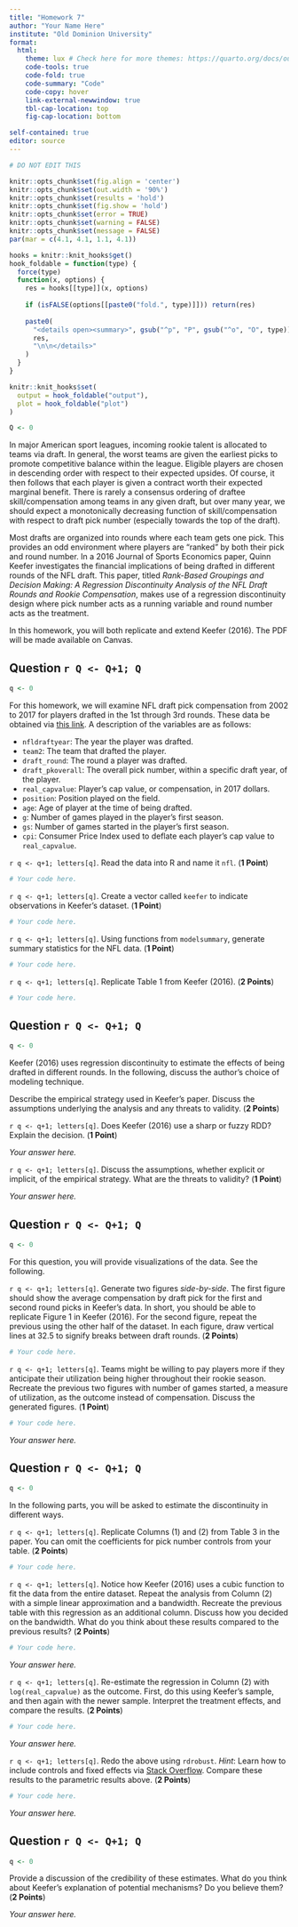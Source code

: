 ```yaml
---
title: "Homework 7"
author: "Your Name Here"
institute: "Old Dominion University"
format: 
  html:
    theme: lux # Check here for more themes: https://quarto.org/docs/output-formats/html-themes.html
    code-tools: true
    code-fold: true
    code-summary: "Code"
    code-copy: hover
    link-external-newwindow: true
    tbl-cap-location: top
    fig-cap-location: bottom

self-contained: true
editor: source
---
```


```r
# DO NOT EDIT THIS

knitr::opts_chunk$set(fig.align = 'center')
knitr::opts_chunk$set(out.width = '90%')
knitr::opts_chunk$set(results = 'hold')
knitr::opts_chunk$set(fig.show = 'hold')
knitr::opts_chunk$set(error = TRUE)
knitr::opts_chunk$set(warning = FALSE)
knitr::opts_chunk$set(message = FALSE)
par(mar = c(4.1, 4.1, 1.1, 4.1))

hooks = knitr::knit_hooks$get()
hook_foldable = function(type) {
  force(type)
  function(x, options) {
    res = hooks[[type]](x, options)
    
    if (isFALSE(options[[paste0("fold.", type)]])) return(res)
    
    paste0(
      "<details open><summary>", gsub("^p", "P", gsub("^o", "O", type)), "</summary>\n\n",
      res,
      "\n\n</details>"
    )
  }
}

knitr::knit_hooks$set(
  output = hook_foldable("output"),
  plot = hook_foldable("plot")
)

Q <- 0
```

In major American sport leagues, incoming rookie talent is allocated to teams via draft. In general, the worst teams are given the earliest picks to promote competitive balance within the league. Eligible players are chosen in descending order with respect to their expected upsides. Of course, it then follows that each player is given a contract worth their expected marginal benefit.  There is rarely a consensus ordering of draftee skill/compensation among teams in any given draft, but over many year, we should expect a monotonically decreasing function of skill/compensation with respect to draft pick number (especially towards the top of the draft).

Most drafts are organized into rounds where each team gets one pick.  This provides an odd environment where players are "ranked" by both their pick and round number.  In a 2016 Journal of Sports Economics paper, Quinn Keefer investigates the financial implications of being drafted in different rounds of the NFL draft.  This paper, titled *Rank-Based Groupings and Decision Making: A Regression Discontinuity Analysis of the NFL Draft Rounds and Rookie Compensation*, makes use of a regression discontinuity design where pick number acts as a running variable and round number acts as the treatment.

In this homework, you will both replicate and extend Keefer (2016).  The PDF will be made available on Canvas.


## Question `r Q <- Q+1; Q`

```r
q <- 0
```

For this homework, we will examine NFL draft pick compensation from 2002 to 2017 for players drafted in the 1st through 3rd rounds. These data be obtained via [this link](https://alexcardazzi.github.io/econ708/data/nfl_draft_data.csv).  A description of the variables are as follows:

- `nfldraftyear`: The year the player was drafted.
- `team2`: The team that drafted the player.
- `draft_round`: The round a player was drafted.
- `draft_pkoverall`: The overall pick number, within a specific draft year, of the player.
- `real_capvalue`: Player's cap value, or compensation, in 2017 dollars.
- `position`: Position played on the field.
- `age`: Age of player at the time of being drafted.
- `g`: Number of games played in the player's first season.
- `gs`: Number of games started in the player's first season.
- `cpi`: Consumer Price Index used to deflate each player's cap value to `real_capvalue`.

`r q <- q+1; letters[q]`. Read the data into R and name it `nfl`. (**1 Point**)

```r
# Your code here.
```

`r q <- q+1; letters[q]`. Create a vector called `keefer` to indicate observations in Keefer's dataset. (**1 Point**)

```r
# Your code here.
```


`r q <- q+1; letters[q]`. Using functions from `modelsummary`, generate summary statistics for the NFL data. (**1 Point**)

```r
# Your code here.
```

`r q <- q+1; letters[q]`. Replicate Table 1 from Keefer (2016). (**2 Points**)

```r
# Your code here.
```



## Question `r Q <- Q+1; Q`

```r
q <- 0
```

Keefer (2016) uses regression discontinuity to estimate the effects of being drafted in different rounds.  In the following, discuss the author's choice of modeling technique.

Describe the empirical strategy used in Keefer's paper.  Discuss the assumptions underlying the analysis and any threats to validity. (**2 Points**)

`r q <- q+1; letters[q]`.  Does Keefer (2016) use a sharp or fuzzy RDD? Explain the decision. (**1 Point**)

*Your answer here.*

`r q <- q+1; letters[q]`.  Discuss the assumptions, whether explicit or implicit, of the empirical strategy.  What are the threats to validity? (**1 Point**)

*Your answer here.*

## Question `r Q <- Q+1; Q`

```r
q <- 0
```

For this question, you will provide visualizations of the data.  See the following.

`r q <- q+1; letters[q]`. Generate two figures *side-by-side*. The first figure should show the average compensation by draft pick for the first and second round picks in Keefer's data.  In short, you should be able to replicate Figure 1 in Keefer (2016). For the second figure, repeat the previous using the other half of the dataset.  In each figure, draw vertical lines at 32.5 to signify breaks between draft rounds. (**2 Points**)

```r
# Your code here.
```

`r q <- q+1; letters[q]`. Teams might be willing to pay players more if they anticipate their utilization being higher throughout their rookie season. Recreate the previous two figures with number of games started, a measure of utilization, as the outcome instead of compensation. Discuss the generated figures. (**1 Point**)

```r
# Your code here.
```

*Your answer here.*

## Question `r Q <- Q+1; Q`

```r
q <- 0
```

In the following parts, you will be asked to estimate the discontinuity in different ways.

`r q <- q+1; letters[q]`. Replicate Columns (1) and (2) from Table 3 in the paper. You can omit the coefficients for pick number controls from your table. (**2 Points**)

```r
# Your code here.
```



`r q <- q+1; letters[q]`. Notice how Keefer (2016) uses a cubic function to fit the data from the entire dataset.  Repeat the analysis from Column (2) with a simple linear approximation and a bandwidth.  Recreate the previous table with this regression as an additional column.  Discuss how you decided on the bandwidth. What do you think about these results compared to the previous results? (**2 Points**)

```r
# Your code here.
```

*Your answer here.*

`r q <- q+1; letters[q]`. Re-estimate the regression in Column (2) with `log(real_capvalue)` as the outcome. First, do this using Keefer's sample, and then again with the newer sample.  Interpret the treatment effects, and compare the results. (**2 Points**)

```r
# Your code here.
```

*Your answer here.*

`r q <- q+1; letters[q]`. Redo the above using `rdrobust`. *Hint*: Learn how to include controls and fixed effects via [Stack Overflow](https://stackoverflow.com/a/66345157). Compare these results to the parametric results above. (**2 Points**)

```r
# Your code here.
```

*Your answer here.*




## Question `r Q <- Q+1; Q`

```r
q <- 0
```

Provide a discussion of the credibility of these estimates. What do you think about Keefer's explanation of potential mechanisms? Do you believe them? (**2 Points**)

*Your answer here.*